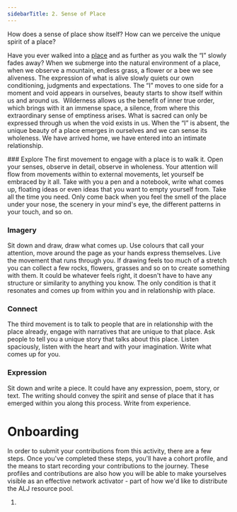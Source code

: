 ```yaml
---
sidebarTitle: 2. Sense of Place
---
```



How does a sense of place show itself? How can we perceive the unique spirit of a place?

Have you ever walked into a [place](/glossary/Place.md) and as further as you walk the “I” slowly fades away? When we submerge into the natural environment of a place, when we observe a mountain, endless grass, a flower or a bee we see aliveness. The expression of what is alive slowly quiets our own conditioning, judgments and expectations. The “I” moves to one side for a moment and void appears in ourselves, beauty starts to show itself within us and around us.  Wilderness allows us the benefit of inner true order, which brings with it an immense space, a silence, from where this extraordinary sense of emptiness arises. What is sacred can only be expressed through us when the void exists in us. When the “I” is absent, the unique beauty of a place emerges in ourselves and we can sense its wholeness. We have arrived home, we have entered into an intimate relationship. 

<Steps>
### Explore
The first movement to engage with a place is to walk it. Open your senses, observe in detail, observe in wholeness. Your attention will flow from movements within to external movements, let yourself be embraced by it all. Take with you a pen and a notebook, write what comes up, floating ideas or even ideas that you want to empty yourself from. Take all the time you need. Only come back when you feel the smell of the place under your nose, the scenery in your mind's eye, the different patterns in your touch, and so on. 

### Imagery
Sit down and draw, draw what comes up. Use colours that call your attention, move around the page as your hands express themselves. Live the movement that runs through you. If drawing feels too much of a stretch you can collect a few rocks, flowers, grasses and so on to create something with them. It could be whatever feels right, it doesn't have to have any structure or similarity to anything you know. The only condition is that it resonates and comes up from within you and in relationship with place. 

### Connect
The third movement is to talk to people that are in relationship with the place already, engage with narratives that are unique to that place. Ask people to tell you a unique story that talks about this place. Listen spaciously, listen with the heart and with your imagination. Write what comes up for you. 

### Expression
Sit down and write a piece. It could have any expression, poem, story, or text. The writing should convey the spirit and sense of place that it has emerged within you along this process. Write from experience.
</Steps>

# Onboarding
In order to submit your contributions from this activity, there are a few steps. Once you've completed these steps, you'll have a cohort profile, and the means to start recording your contributions to the journey. These profiles and contributions are also how you will be able to make yourselves visible as an effective network activator - part of how we'd like to distribute the ALJ resource pool. 

1. 
